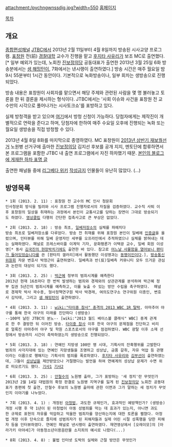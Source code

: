 attachment:/pychngwnssdjg.jpg?width=550
[http://culture.jtbc.co.kr/pyostrike/ 홈페이지]

[[목차]]
== 개요 ==
[[종합편성채널]] [[JTBC]]에서 2013년 2월 11일부터 4월 8일까지 방송된 시사교양 프로그램. [[표창원]] 전(前) [[경찰대학]] 교수가 진행을 맡고 [[후지타 사유리]]가 보조 MC로 출연했다.[* 일부 예외가 있는데, 노회찬 [[진보정의당]] 공동대표가 출연한 2013년 3월 25일 6화 방송분에서는 [[샘 해밍턴]]이, 7화에서는 낸시랭이 출연하였다.] 방송 시간은 매주 월요일 밤 9시 55분부터 1시간 동안이다. 기본적으로 녹화방송이나, 일부 회차는 생방송으로 진행되었다.

방송 내용은 표창원이 사회자를 맡으면서 해당 주제와 관련된 사람을 몇 명 불러놓고 토론을 한 뒤 결론을 제시하는 형식이다. JTBC에서는 '사회 이슈와 사건을 표창원 전 교수만의 시각으로 풀어나가는 시사토크쇼'를 표방하고 있다.

실제 방청객을 받고 있으며 [http://home.jtbc.co.kr/Board/Bbs.aspx?prog_id=PR10010183&menu_id=PM10016951&bbs_code=BB10010308 여기]에서 방청 신청이 가능하다. 당첨자에게는 제작진이 개별적으로 연락을 준다고 하며, 당첨자에 한하여 매주 수요일 오후에 진행되는 녹화 또는 월요일 생방송을 직접 방청할 수 있다.

2013년 4월 8일 8화를 마지막으로 종영하였다. MC 표창원이 [[2013년 상반기 재보궐선거]] 노원병 선거구에 출마한 [[진보정의당]] 김지선 후보를 공개 지지, 멘토단에 합류하면서 본 프로그램을 포함한 JTBC 내 출연 프로그램에서 자진 하차했기 때문. [http://blog.daum.net/drpyo/662 본인의 블로그에 게재한 하차 표명 글]

출연한 패널들 중에 [[리그베다 위키]] [[작성금지]] 인물들이 유난히 많았다. (...)

== 방영목록 ==
 * 1회 (2013. 2. 11) : 표창원 전 교수의 MC 인사 청문회
 인사청문회 방식을 빌려와 시사 프로그램 진행자로서의 자질을 검증하였다. 교수직 사퇴 이후 표창원의 일상을 취재하는 과정에서 본인이 교통사고를 당하는 장면이 그대로 방송되기도 하였다. [http://home.jtbc.co.kr/Clip/VodClipView.aspx?vod_file_id=VO10029026 영상클립] 다행히 간단한 접촉사고로 큰 부상은 없었다.

 * 2회 (2013. 2. 18) : 방송 최초, [[일베저장소]]의 실체를 파헤치다
 방송 최초로 일베저장소를 다루었다. 방송 전 취재를 위해 표창원 본인이 일베에 [http://www.ilbe.com/771191387 인증글]을 올렸으며, 인터뷰를 위해 일베 운영자인 세부를 오프라인에서 추적하였으나 실체를 밝혀내는 데는 실패하였다. 패널로 프레스바이플 이계덕 기자, 문화평론가 이택광 교수, 일베 회원 이성영[* 동사 [[김국진의 현장박치기]]에도 출연한 바 있다. 참고로 [[어느날 사물함을 열어보니 팬티가 들어있었습니다]]를 쓴 [판타지 갤러리]에서 활동했던 이성영과는 [[동명이인]]이다.], [[방송통신위원회]] 자문 변호사 박정근이 출연하였다. 일베측과 반(反)일베측 커뮤니티 모두 뜨거운 관심과 논란의 대상이 되기도 했다.

 * 3회 (2013. 2. 25) : [[박근혜]] 정부의 범죄시계를 예측한다
 2013년 현재 16초마다 한 번씩 발생하는 범죄와 경제와의 상관관계를 분석하여 박근혜 정부 집권 5년간의 범죄시계를 예측하고, 이를 늦출 수 있는 방안 수립을 촉구하였다.  패널로 경제학 박사 곽수종, 형사정책연구원 박사 박경래, 여의도연구소 연구위원 이종인, 변호사 김익태, 그리고 [[샘 해밍턴]]이 출연하였다. 

 * 4회 (2013. 3. 11) : [[wiki:"타이중 참사" 충격의 2013 WBC 1R 탈락]], 아마추어 야구를 통해 한국 야구의 미래를 진단하다 (생방송)
 --100억 날린 JTBC의 분노-- [wiki:"2013 월드 베이스볼 클래식" WBC] 중계 관계로 한 주 결방한 뒤 이어진 방송. [[타이중 참사]] 이후 한국 야구의 문제점을 진단하고 비리로 얼룩진 아마추어 야구 및 학원 스포츠로서의 야구를 점검하였다. WBC 광탈 이후 소재 선정에서 방송까지 시간이 촉박하였는지 생방송으로 진행되었다.

 * 5회 (2013. 3. 18) : 연예인 지망생 100만 명 시대, 기획사의 잔혹행위를 고발한다
 범죄의 사각지대에 있는 연예인 지망생들을 조명하고 성상납, 금품 갈취, 자유 억압 등 관행이라는 이름으로 행해지는 기획사의 범죄를 폭로하였다. [[후지타 사유리]]와 [[김부선]]이 출연하였는데, 그들이 [[성상납]]을 제안받았으나 거절했다는 발언을 하여 연예계의 성상납 문제가 수면 위로 떠오르기도 했다. [http://news.naver.com/main/read.nhn?mode=LSD&mid=sec&sid1=106&oid=025&aid=0002256172 기사1] [http://news.naver.com/main/read.nhn?mode=LSD&mid=sec&sid1=106&oid=087&aid=0000434302 기사2]

 * 6회 (2013. 3. 25) : [[안철수]]의 노원병 출마, 그가 표방하는 '새 정치'란 무엇인가
 2013년 2월 14일 대법원의 확정 판결로 노원병 지역구를 잃게 된 [[진보정의당]] 노회찬 공동대표가 종편에 첫 출연, 안철수 후보의 노원병 출마에 관한 이면과 그가 말하는 새 정치가 무엇인지 이야기를 나누었다.

 * 7회 (2013. 4. 1) : 개정된 [[아청법]], 과도한 규제인가, 효과적인 예방책인가? (생방송)
 개정 시행 후 약 1년이 된 아청법이 아동 성범죄를 막는 데 효과가 있는지, 아니면 과도한 규제로 표현의 자유를 억압하고 억울한 범죄자를 양산하는지에 대한 토론을 펼쳤다. 아청법 개정 이후 단속으로 졸지에 성범죄자가 된 피해자들과 실제 어린 시절 성폭행을 당한 피해자 등을 인터뷰하였다. 연예인 패널로 낸시랭이 출연하였다. 재연영상에서 [오레이모]의 [아라가키 아야세]가 아동청소년이용음란물 소지죄의 예시로 나왔다(...)

 * 8회 (2013. 4. 8) : 불법 인터넷 도박의 실체와 근절 방안은 무엇인가
